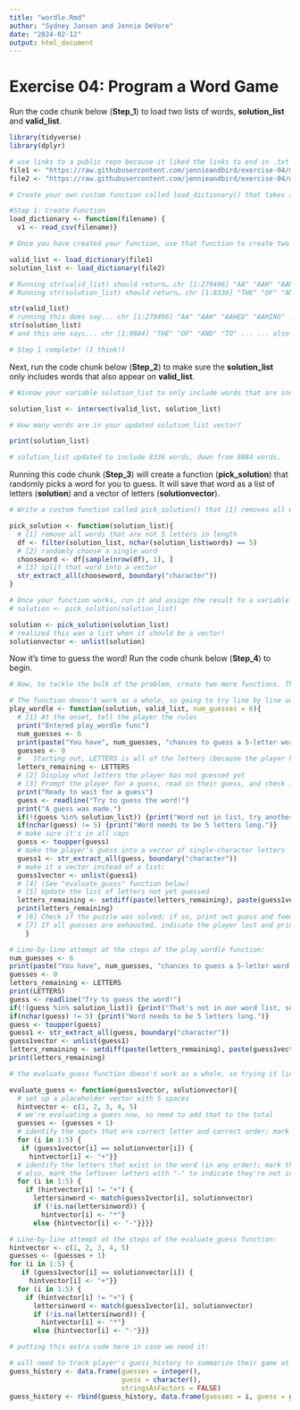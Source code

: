 ```yaml
---
title: "wordle.Rmd"
author: "Sydney Jansen and Jennie DeVore"
date: "2024-02-12"
output: html_document
---
```


# Exercise 04: Program a Word Game

Run the code chunk below (**Step_1**) to load two lists of words, **solution_list** and **valid_list**.

```r

library(tidyverse)
library(dplyr)

# use links to a public repo because it liked the links to end in .txt instead of the token when the repo was set to private
file1 <- "https://raw.githubusercontent.com/jennieandbird/exercise-04/main/collins-scrabble-words-2019.txt"
file2 <- "https://raw.githubusercontent.com/jennieandbird/exercise-04/main/google-10000-english-usa-no-swears.txt"

# Create your own custom function called load_dictionary() that takes a single argument, “filename”, that can be used to read in either of the two data files you downloaded.

#Step 1: Create Function
load_dictionary <- function(filename) {
  v1 <- read_csv(filename)}

# Once you have created your function, use that function to create two variables, solution_list and valid_list, that, respectively contain vectors of possible solution words and valid words to guess. That is, you should be able to run the following to create these two vectors

valid_list <- load_dictionary(file1)
solution_list <- load_dictionary(file2)

# Running str(valid_list) should return… chr [1:279496] "AA" "AAH" "AAHED" "AAHING"...
# Running str(solution_list) should return… chr [1:8336] "THE" "OF" "AND" "TO"...

str(valid_list)
# running this does say... chr [1:279496] "AA" "AAH" "AAHED" "AAHING" ..." ...so that's good!
str(solution_list)
# and this one says... chr [1:9884] "THE" "OF" "AND" "TO" ... ... also good!

# Step 1 complete! (I think!)

```

Next, run the code chunk below (**Step_2**) to make sure the **solution_list** only includes words that also appear on **valid_list**.

```r
# Winnow your variable solution_list to only include words that are included in valid_list. There are multiple ways that you could do this, but the set operation function, intersection() is an easy way. Use R help to look at the documentation for the intersection() function to see if you can get that to work. 

solution_list <- intersect(valid_list, solution_list)

# How many words are in your updated solution_list vector?

print(solution_list)

# solution_list updated to include 8336 words, down from 9884 words.

```

Running this code chunk (**Step_3**) will create a function (**pick_solution**) that randomly picks a word for you to guess. It will save that word as a list of letters (**solution**) and a vector of letters (**solutionvector**).

```r
# Write a custom function called pick_solution() that [1] removes all words from solution_list that are not 5 letters in length, [2] then randomly chooses a single word from those that remain, and [3] then splits that word into a vector of single-character elements. You should be able to pass your solution_list vector as the argument to the function.

pick_solution <- function(solution_list){
  # [1] remove all words that are not 5 letters in length
  df <- filter(solution_list, nchar(solution_list$words) == 5)
  # [2] randomly choose a single word
  chooseword <- df[sample(nrow(df), 1), ]
  # [3] split that word into a vector
  str_extract_all(chooseword, boundary("character"))
}

# Once your function works, run it and assign the result to a variable called solution.
# solution <- pick_solution(solution_list)

solution <- pick_solution(solution_list)
# realized this was a list when it should be a vector!
solutionvector <- unlist(solution)

```

Now it's time to guess the word! Run the code chunk below (**Step_4**) to begin.

```r
# Now, to tackle the bulk of the problem, create two more functions. The first should be called play_wordle() and it should take three arguments: [1] the answer to the puzzle (the value of your solution variable), [2] a list of valid guesses (the contents of your valid_list variable), and [3] a value for “number of guesses”, which you should set to the original Wordle game default of 6.

# The function doesn't work as a whole, so going to try line by line until it works. (See below.)
play_wordle <- function(solution, valid_list, num_guesses = 6){
  # [1] At the onset, tell the player the rules
  print("Entered play_wordle func")
  num_guesses <- 6
  print(paste("You have", num_guesses, "chances to guess a 5-letter word."))
  guesses <- 0
  #   Starting out, LETTERS is all of the letters (because the player has not guessed any yet) but will need to update with subtracted letters that were guessed
  letters_remaining <- LETTERS
  # [2] Display what letters the player has not guessed yet
  # [3] Prompt the player for a guess, read in their guess, and check if it is valid
  print("Ready to wait for a guess")
  guess <- readline("Try to guess the word!")
  print("A guess was made.")
  if(!(guess %in% solution_list)) {print("Word not in list, try another please!")}
  if(nchar(guess) != 5) {print("Word needs to be 5 letters long.")}
  # make sure it's in all caps
  guess <- toupper(guess)
  # make the player's guess into a vector of single-character letters
  guess1 <- str_extract_all(guess, boundary("character"))
  # make it a vector instead of a list:
  guess1vector <- unlist(guess1)
  # [4] (See "evaluate_guess" function below)
  # [5] Update the list of letters not yet guessed
  letters_remaining <- setdiff(paste(letters_remaining), paste(guess1vector))
  print(letters_remaining)
  # [6] Check if the puzzle was solved; if so, print out guess and feedback history, if not, prompt for another guess
  # [7] If all guesses are exhausted, indicate the player lost and print out guess and feedback history
    }

# Line-by-line attempt at the steps of the play_wordle function:
num_guesses <- 6
print(paste("You have", num_guesses, "chances to guess a 5-letter word."))
guesses <- 0
letters_remaining <- LETTERS
print(LETTERS)
guess <- readline("Try to guess the word!")
if(!(guess %in% solution_list)) {print("That's not in our word list, so it's not the exact solution! You can try another word or continue with your guess to see what letters match.")}
if(nchar(guess) != 5) {print("Word needs to be 5 letters long.")}
guess <- toupper(guess)
guess1 <- str_extract_all(guess, boundary("character"))
guess1vector <- unlist(guess1)
letters_remaining <- setdiff(paste(letters_remaining), paste(guess1vector))
print(letters_remaining)

# the evaluate_guess function doesn't work as a whole, so trying it line-by-line below the function attempt:

evaluate_guess <- function(guess1vector, solutionvector){
  # set up a placeholder vector with 5 spaces
  hintvector <- c(1, 2, 3, 4, 5)
  # we're evaluating a guess now, so need to add that to the total
  guesses <- (guesses + 1)
  # identify the spots that are correct letter and correct order; mark them with "+"
  for (i in 1:5) {
   if (guess1vector[i] == solutionvector[i]) {
     hintvector[i] <- "+"}}
  # identify the letters that exist in the word (in any order); mark them with "*"
  # also, mark the leftover letters with "-" to indicate they're not in the solution
  for (i in 1:5) {
    if (hintvector[i] != "+") {
      lettersinword <- match(guess1vector[i], solutionvector)
      if (!is.na(lettersinword)) {
        hintvector[i] <- "*"}
      else {hintvector[i] <- "-"}}}}

# Line-by-line attempt at the steps of the evaluate_guess function:
hintvector <- c(1, 2, 3, 4, 5)
guesses <- (guesses + 1)
for (i in 1:5) {
   if (guess1vector[i] == solutionvector[i]) {
     hintvector[i] <- "+"}}
  for (i in 1:5) {
    if (hintvector[i] != "+") {
      lettersinword <- match(guess1vector[i], solutionvector)
      if (!is.na(lettersinword)) {
        hintvector[i] <- "*"}
      else {hintvector[i] <- "-"}}}

```

```r
# putting this extra code here in case we need it:

# will need to track player's guess_history to summarize their game at the end (either when they guess the word or run out of guesses); some ideas below:
guess_history <- data.frame(guesses = integer(),
                            guess = character(),
                            stringsAsFactors = FALSE)
guess_history <- rbind(guess_history, data.frame(guesses = i, guess = guess))




```
